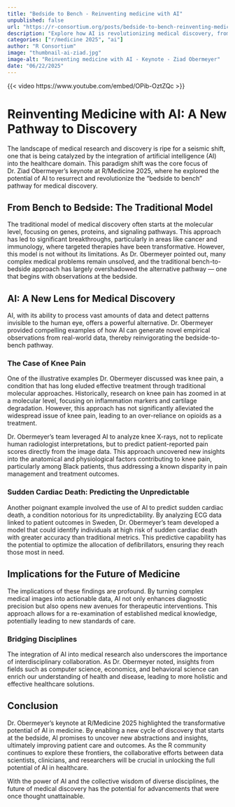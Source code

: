 ```yaml
--- 
title: "Bedside to Bench - Reinventing medicine with AI" 
unpublished: false 
url: "https://r-consortium.org/posts/bedside-to-bench-reinventing-medicine-with-ai/"
description: "Explore how AI is revolutionizing medical discovery, from knee pain to sudden cardiac death, as discussed by Dr. Ziad Obermeyer at R/Medicine 2025." 
categories: ["r/medicine 2025", "ai"]
author: "R Consortium" 
image: "thumbnail-ai-ziad.jpg" 
image-alt: "Reinventing medicine with AI - Keynote - Ziad Obermeyer" 
date: "06/22/2025" 
---
```


{{< video https://www.youtube.com/embed/OPib-OztZQc >}}

# Reinventing Medicine with AI: A New Pathway to Discovery

The landscape of medical research and discovery is ripe for a seismic shift, one that is being catalyzed by the integration of artificial intelligence (AI) into the healthcare domain. This paradigm shift was the core focus of Dr. Ziad Obermeyer's keynote at R/Medicine 2025, where he explored the potential of AI to resurrect and revolutionize the "bedside to bench" pathway for medical discovery. 

## From Bench to Bedside: The Traditional Model

The traditional model of medical discovery often starts at the molecular level, focusing on genes, proteins, and signaling pathways. This approach has led to significant breakthroughs, particularly in areas like cancer and immunology, where targeted therapies have been transformative. However, this model is not without its limitations. As Dr. Obermeyer pointed out, many complex medical problems remain unsolved, and the traditional bench-to-bedside approach has largely overshadowed the alternative pathway — one that begins with observations at the bedside.

## AI: A New Lens for Medical Discovery

AI, with its ability to process vast amounts of data and detect patterns invisible to the human eye, offers a powerful alternative. Dr. Obermeyer provided compelling examples of how AI can generate novel empirical observations from real-world data, thereby reinvigorating the bedside-to-bench pathway.

### The Case of Knee Pain

One of the illustrative examples Dr. Obermeyer discussed was knee pain, a condition that has long eluded effective treatment through traditional molecular approaches. Historically, research on knee pain has zoomed in at a molecular level, focusing on inflammation markers and cartilage degradation. However, this approach has not significantly alleviated the widespread issue of knee pain, leading to an over-reliance on opioids as a treatment.

Dr. Obermeyer’s team leveraged AI to analyze knee X-rays, not to replicate human radiologist interpretations, but to predict patient-reported pain scores directly from the image data. This approach uncovered new insights into the anatomical and physiological factors contributing to knee pain, particularly among Black patients, thus addressing a known disparity in pain management and treatment outcomes.

### Sudden Cardiac Death: Predicting the Unpredictable

Another poignant example involved the use of AI to predict sudden cardiac death, a condition notorious for its unpredictability. By analyzing ECG data linked to patient outcomes in Sweden, Dr. Obermeyer's team developed a model that could identify individuals at high risk of sudden cardiac death with greater accuracy than traditional metrics. This predictive capability has the potential to optimize the allocation of defibrillators, ensuring they reach those most in need.

## Implications for the Future of Medicine

The implications of these findings are profound. By turning complex medical images into actionable data, AI not only enhances diagnostic precision but also opens new avenues for therapeutic interventions. This approach allows for a re-examination of established medical knowledge, potentially leading to new standards of care.

### Bridging Disciplines

The integration of AI into medical research also underscores the importance of interdisciplinary collaboration. As Dr. Obermeyer noted, insights from fields such as computer science, economics, and behavioral science can enrich our understanding of health and disease, leading to more holistic and effective healthcare solutions.

## Conclusion

Dr. Obermeyer’s keynote at R/Medicine 2025 highlighted the transformative potential of AI in medicine. By enabling a new cycle of discovery that starts at the bedside, AI promises to uncover new abstractions and insights, ultimately improving patient care and outcomes. As the R community continues to explore these frontiers, the collaborative efforts between data scientists, clinicians, and researchers will be crucial in unlocking the full potential of AI in healthcare.

With the power of AI and the collective wisdom of diverse disciplines, the future of medical discovery has the potential for advancements that were once thought unattainable.
